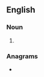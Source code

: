 ==English==

===Noun===
{{head|en|noun form}}

# {{plural of|en|yaup}}

===Anagrams===
* {{anagrams|en|a=apsuy|puyas}}